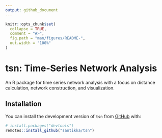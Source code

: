 ```yaml
---
output: github_document
---
```


<!-- README.md is generated from README.Rmd. Please edit that file -->

```r
knitr::opts_chunk$set(
  collapse = TRUE,
  comment = "#>",
  fig.path = "man/figures/README-",
  out.width = "100%"
)
```

# tsn: Time-Series Network Analysis

An R package for time series network analysis with a focus on distance calculation, network construction, and visualization.


## Installation

You can install the development version of `tsn` from [GitHub](https://github.com/) with:

``` r
# install.packages("devtools")
remotes::install_github("santikka/tsn")
```
